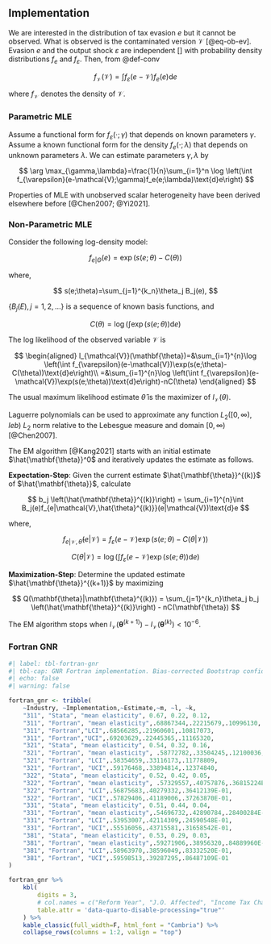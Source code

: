 ## Implementation

We are interested in the distribution of tax evasion $e$ but it cannot be observed. What is observed is the contaminated version 
$\mathcal{V}$ [@eq-ob-ev]. Evasion $e$ and the output shock $\varepsilon$ are independent [\ref{ass-ind}] with probability density distributions $f_e$ and $f_{\varepsilon}$. Then, from @def-conv

$$
f_{\mathcal{V}}(\mathcal{V})=\int f_{\varepsilon}(e-\mathcal{V})f_e(e)\text{d}e
$$

where $f_{\mathcal{V}}$ denotes the density of $\mathcal{V}$. 

### Parametric MLE


Assume a functional form for $f_{\varepsilon}(\cdot;\gamma)$ that depends on known parameters $\gamma$. Assume a known functional form for the density $f_e(\cdot;\lambda)$ that depends on unknown parameters $\lambda$. We can estimate parameters $\gamma, \lambda$ by

$$
\arg \max_{\gamma,\lambda}=\frac{1}{n}\sum_{i=1}^n \log \left(\int f_{\varepsilon}(e-\mathcal{V};\gamma)f_e(e;\lambda)\text{d}e\right)
$$

Properties of MLE with unobserved scalar heterogeneity have been derived elsewhere before [@Chen2007; @Yi2021].

### Non-Parametric MLE

Consider the following log-density model:

$$
f_{e|\Theta}(e)=\exp(s(e;\theta)-C(\theta))
$$

where, 

$$
s(e;\theta)=\sum_{j=1}^{k_n}\theta_j B_j(e),
$$

$\{B_j(E), j=1,2,\dots\}$ is a sequence of known basis functions, and 

$$
C(\theta) = \log\left(\int \exp(s(e;\theta)) \text{d}e \right)
$$

The log likelihood of the observed variable $\mathcal{V}$ is

$$
\begin{aligned}
    l_{\mathcal{V}}(\mathbf{\theta})=&\sum_{i=1}^{n}\log \left(\int f_{\varepsilon}(e-\mathcal{V})\exp(s(e;\theta)-C(\theta))\text{d}e\right)\\
    =&\sum_{i=1}^{n}\log \left(\int f_{\varepsilon}(e-\mathcal{V})\exp(s(e;\theta))\text{d}e\right)-nC(\theta)
\end{aligned}
$$

The usual maximum likelihood estimate $\hat{\theta}$ is the maximizer of $l_{\mathcal{V}}(\theta)$.

Laguerre polynomials can be used to approximate any function $L_2([0,\infty), leb)$ $L_2$ norm relative to the Lebesgue measure and domain $[0,\infty)$ [@Chen2007].

The EM algorithm [@Kang2021] starts with an initial estimate $\hat{\mathbf{\theta}}^0$ and iteratively updates the estimate as follows.

**Expectation-Step**: Given the current estimate $\hat{\mathbf{\theta}}^{(k)}$ of $\hat{\mathbf{\theta}}$, calculate

$$
 b_j \left(\hat{\mathbf{\theta}}^{(k)}\right) = \sum_{i=1}^{n}\int B_j(e)f_{e|\mathcal{V},\hat{\theta}^{(k)}}(e|\mathcal{V})\text{d}e
$$

where,

$$
f_{e|\mathcal{V},\hat{\theta}}(e|\mathcal{V}) = f_{\varepsilon}(e-\mathcal{V})\exp(s(e;\theta)-C(\theta|\mathcal{V}))
$$

$$
C(\theta|\mathcal{V})=\log\left(\int f_{\varepsilon}(e-\mathcal{V})\exp(s(e;\theta))\text{d}e\right)
$$

**Maximization-Step**: Determine the updated estimate $\hat{\mathbf{\theta}}^{(k+1)}$ by maximizing

$$
Q(\mathbf{\theta}|\mathbf{\theta}^{(k)}) = \sum_{j=1}^{k_n}\theta_j b_j \left(\hat{\mathbf{\theta}}^{(k)}\right) - nC(\mathbf{\theta})
$$

The EM algorithm stops when $l_{\mathcal{V}}(\mathbf{\theta}^{(k+1)})-l_{\mathcal{V}}(\mathbf{\theta}^{(k)})<10^{-6}$.

### Fortran GNR

```r
#| label: tbl-fortran-gnr
#| tbl-cap: GNR Fortran implementation. Bias-corrected Bootstrap confidence intervals, 95% significance level, 250 repetitions.
#| echo: false
#| warning: false

fortran_gnr <- tribble(
    ~Industry, ~Implementation,~Estimate,~m, ~l, ~k, 
    "311", "Stata", "mean elasticity", 0.67, 0.22, 0.12,
    "311", "Fortran", "mean elasticity",.68867344,.22215679,.10996130, 
    "311", "Fortran","LCI",.68566285,.21960601,.10817073,
    "311", "Fortran","UCI",.69203629,.22445365,.11165320,
    "321", "Stata", "mean elasticity", 0.54, 0.32, 0.16,
    "321", "Fortran", "mean elasticity", .58772782,.33504245,.12100036,
    "321", "Fortran", "LCI",.58354659,.33116173,.11778809,
    "321", "Fortran", "UCI",.59176468,.33894814,.12374840,
    "322", "Stata", "mean elasticity", 0.52, 0.42, 0.05,
    "322", "Fortran", "mean elasticity", .57329557,.40757876,.36815224E-01,
    "322", "Fortran", "LCI",.56875683,.40279332,.36412139E-01,
    "322", "Fortran", "UCI",.57829406,.41189006,.37263870E-01,
    "331", "Stata", "mean elasticity", 0.51, 0.44, 0.04,
    "331", "Fortran", "mean elasticity",.54696732,.42890784,.28400284E-01,
    "331", "Fortran", "LCI",.53953007,.42114309,.24590548E-01,
    "331", "Fortran", "UCI",.55516056,.43715581,.31658542E-01,
    "381", "Stata", "mean elasticity", 0.53, 0.29, 0.03,
    "381", "Fortran", "mean elasticity",.59271906,.38956320,.84889960E-01,
    "381", "Fortran", "LCI",.58963970,.38596049,.83332520E-01,
    "381", "Fortran", "UCI",.59598513,.39287295,.86487109E-01
) 

fortran_gnr %>%
    kbl(
        digits = 3,
        # col.names = c("Reform Year", "J.O. Affected", "Income Tax Change"),
        table.attr = 'data-quarto-disable-processing="true"'
    ) %>%
    kable_classic(full_width=F, html_font = "Cambria") %>% 
    collapse_rows(columns = 1:2, valign = "top")


```